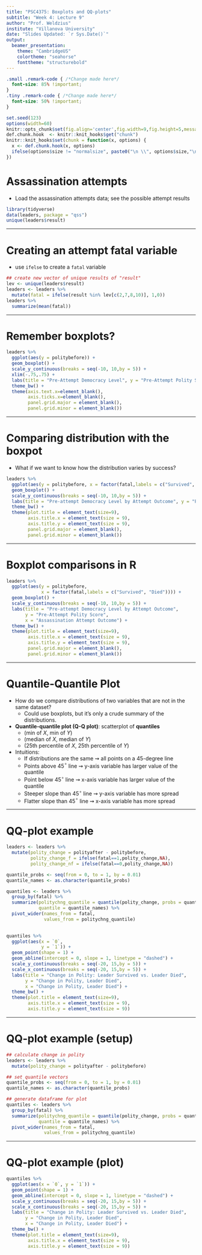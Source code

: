 ```yaml
---
title: "PSC4375: Boxplots and QQ-plots"
subtitle: "Week 4: Lecture 9"
author: "Prof. Weldzius"
institute: "Villanova University"
date: "Slides Updated: `r Sys.Date()`"
output:
  beamer_presentation:
    theme: "CambridgeUS"
    colortheme: "seahorse"
    fonttheme: "structurebold"
---
```


```css
.small .remark-code { /*Change made here*/
  font-size: 85% !important;
}
.tiny .remark-code { /*Change made here*/
  font-size: 50% !important;
}
```

```r
set.seed(123)
options(width=60)
knitr::opts_chunk$set(fig.align='center',fig.width=9,fig.height=5,message=F,warning=F)
def.chunk.hook  <- knitr::knit_hooks$get("chunk")
knitr::knit_hooks$set(chunk = function(x, options) {
  x <- def.chunk.hook(x, options)
  ifelse(options$size != "normalsize", paste0("\n \\", options$size,"\n\n", x, "\n\n \\normalsize"), x)
})
```

# Assassination attempts

  - Load the assassination attempts data; see the possible attempt results
  
```r
library(tidyverse)
data(leaders, package = "qss")
unique(leaders$result)
```

--- 

# Creating an attempt fatal variable

  - use `ifelse` to create a `fatal` variable

```r
## create new vector of unique results of "result" 
lev <- unique(leaders$result)
leaders <- leaders %>%
  mutate(fatal = ifelse(result %in% lev[c(2,7,8,10)], 1,0))
leaders %>%
  summarize(mean(fatal))
```

---

# Remember boxplots?

```r
leaders %>%
  ggplot(aes(y = politybefore)) + 
  geom_boxplot() +
  scale_y_continuous(breaks = seq(-10, 10,by = 5)) + 
  xlim(-.75,.75) + 
  labs(title = "Pre-Attempt Democracy Level", y = "Pre-Attempt Polity Score") +
  theme_bw() + 
  theme(axis.text.x=element_blank(),
        axis.ticks.x=element_blank(),
        panel.grid.major = element_blank(),
        panel.grid.minor = element_blank())
```

---

# Comparing distribution with the boxpot

  - What if we want to know how the distribution varies by success?

```r
leaders %>%
  ggplot(aes(y = politybefore, x = factor(fatal,labels = c("Survived", "Died")))) + 
  geom_boxplot() +
  scale_y_continuous(breaks = seq(-10, 10,by = 5)) + 
  labs(title = "Pre-attempt Democracy Level by Attempt Outcome", y = "Pre-Attempt Polity Score", x = "Assassination Attempt Outcome") +
  theme_bw() +
  theme(plot.title = element_text(size=9),
        axis.title.x = element_text(size = 9),
        axis.title.y = element_text(size = 9),
        panel.grid.major = element_blank(),
        panel.grid.minor = element_blank())
```

---

# Boxplot comparisons in R

```r
leaders %>%
  ggplot(aes(y = politybefore, 
             x = factor(fatal,labels = c("Survived", "Died")))) + 
  geom_boxplot() +
  scale_y_continuous(breaks = seq(-10, 10,by = 5)) + 
  labs(title = "Pre-attempt Democracy Level by Attempt Outcome", 
       y = "Pre-Attempt Polity Score", 
       x = "Assassination Attempt Outcome") +
  theme_bw() +
  theme(plot.title = element_text(size=9),
        axis.title.x = element_text(size = 9),
        axis.title.y = element_text(size = 9),
        panel.grid.major = element_blank(),
        panel.grid.minor = element_blank())
```

---

# Quantile-Quantile Plot

  - How do we compare distributions of two variables that are not in the same dataset?
    - Could use boxplots, but it's only a crude summary of the distributions.
  - **Quantile-quantile plot (Q-Q plot)**: scatterplot of **quantiles**
    - (min of $X$, min of $Y$)
    - (median of $X$, median of $Y$)
    - (25th percentile of $X$, 25th percentile of $Y$)
  - Intuitions:
    - If distributions are the same $\rightsquigarrow$ all points on a 45-degree line
    - Points above 45$^{\circ}$ line $\rightsquigarrow$ y-axis variable has larger value of the quantile
    - Point below 45$^{\circ}$ line $\rightsquigarrow$ x-axis variable has larger value of the quantile
    - Steeper slope than 45$^{\circ}$ line $\rightsquigarrow$ y-axis variable has more spread
    - Flatter slope than 45$^{\circ}$ line $\rightsquigarrow$ x-axis variable has more spread
    
---

# QQ-plot example

```r
leaders <- leaders %>%
  mutate(polity_change = polityafter - politybefore,
         polity_change_f = ifelse(fatal==1,polity_change,NA),
         polity_change_nf = ifelse(fatal==0,polity_change,NA))

quantile_probs <- seq(from = 0, to = 1, by = 0.01)
quantile_names <- as.character(quantile_probs)

quantiles <- leaders %>%
  group_by(fatal) %>%
  summarize(politychng_quantile = quantile(polity_change, probs = quantile_probs),
            quantile = quantile_names) %>%
  pivot_wider(names_from = fatal,
              values_from = politychng_quantile) 
  

quantiles %>%
  ggplot(aes(x = `0`, 
             y = `1`)) + 
  geom_point(shape = 1) +
  geom_abline(intercept = 0, slope = 1, linetype = "dashed") +
  scale_y_continuous(breaks = seq(-20, 15,by = 5)) +
  scale_x_continuous(breaks = seq(-20, 15,by = 5)) +
  labs(title = "Change in Polity: Leader Survived vs. Leader Died", 
       y = "Change in Polity, Leader Died",
       x = "Change in Polity, Leader Died") +
  theme_bw() +
  theme(plot.title = element_text(size=9),
        axis.title.x = element_text(size = 9),
        axis.title.y = element_text(size = 9))
```

---

# QQ-plot example (setup)

```r
## calculate change in polity
leaders <- leaders %>%
  mutate(polity_change = polityafter - politybefore)

## set quantile vectors
quantile_probs <- seq(from = 0, to = 1, by = 0.01)
quantile_names <- as.character(quantile_probs)

## generate dataframe for plot
quantiles <- leaders %>%
  group_by(fatal) %>%
  summarize(politychng_quantile = quantile(polity_change, probs = quantile_probs),
            quantile = quantile_names) %>%
  pivot_wider(names_from = fatal,
              values_from = politychng_quantile) 
```


---

# QQ-plot example (plot)

```r
quantiles %>%
  ggplot(aes(x = `0`, y = `1`)) + 
  geom_point(shape = 1) +
  geom_abline(intercept = 0, slope = 1, linetype = "dashed") +
  scale_y_continuous(breaks = seq(-20, 15,by = 5)) +
  scale_x_continuous(breaks = seq(-20, 15,by = 5)) +
  labs(title = "Change in Polity: Leader Survived vs. Leader Died", 
       y = "Change in Polity, Leader Died",
       x = "Change in Polity, Leader Died") +
  theme_bw() +
  theme(plot.title = element_text(size=9),
        axis.title.x = element_text(size = 9),
        axis.title.y = element_text(size = 9))
```



  
  
